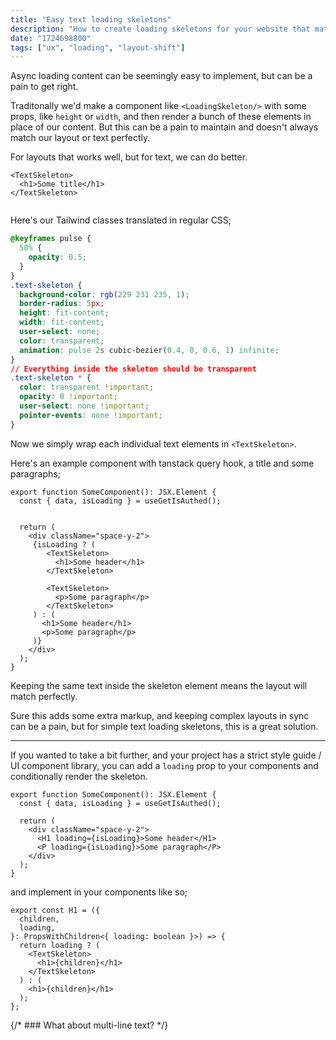 ```yaml
---
title: "Easy text loading skeletons"
description: "How to create loading skeletons for your website that match your text perfectly to reduce layout shift"
date: "1724698800"
tags: ["ux", "loading", "layout-shift"]
---
```


<ElementShowcase className="max-w-64">
  <TextSkeletonExample />
</ElementShowcase>

Async loading content can be seemingly easy to implement, but can be a pain to get right.

Traditonally we'd make a component like `<LoadingSkeleton/>` with some props, like `height` or `width`, and then render a bunch of these elements in place of our content. But this can be a pain to maintain and doesn't always match our layout or text perfectly.

For layouts that works well, but for text, we can do better.

```tsx
<TextSkeleton>
  <h1>Some title</h1>
</TextSkeleton>
```

```tsx filepath="components/examples/text-skeleton.tsx"

```

Here's our Tailwind classes translated in regular CSS;

```css
@keyframes pulse {
  50% {
    opacity: 0.5;
  }
}
.text-skeleton {
  background-color: rgb(229 231 235, 1);
  border-radius: 5px;
  height: fit-content;
  width: fit-content;
  user-select: none;
  color: transparent;
  animation: pulse 2s cubic-bezier(0.4, 0, 0.6, 1) infinite;
}
// Everything inside the skeleton should be transparent
.text-skeleton * {
  color: transparent !important;
  opacity: 0 !important;
  user-select: none !important;
  pointer-events: none !important;
}
```

Now we simply wrap each individual text elements in `<TextSkeleton>`.

Here's an example component with tanstack query hook, a title and some paragraphs;

```tsx
export function SomeComponent(): JSX.Element {
  const { data, isLoading } = useGetIsAuthed();


  return (
    <div className="space-y-2">
     {isLoading ? (
        <TextSkeleton>
          <h1>Some header</h1>
        </TextSkeleton>

        <TextSkeleton>
          <p>Some paragraph</p>
        </TextSkeleton>
     ) : (
       <h1>Some header</h1>
       <p>Some paragraph</p>
     )}
    </div>
  );
}
```

Keeping the same text inside the skeleton element means the layout will match perfectly.

Sure this adds some extra markup, and keeping complex layouts in sync can be a pain, but for simple text loading skeletons, this is a great solution.

---

If you wanted to take a bit further, and your project has a strict style guide / UI component library, you can add a `loading` prop to your components and conditionally render the skeleton.

```tsx
export function SomeComponent(): JSX.Element {
  const { data, isLoading } = useGetIsAuthed();

  return (
    <div className="space-y-2">
      <H1 loading={isLoading}>Some header</H1>
      <P loading={isLoading}>Some paragraph</P>
    </div>
  );
}
```

and implement in your components like so;

```tsx
export const H1 = ({
  children,
  loading,
}: PropsWithChildren<{ loading: boolean }>) => {
  return loading ? (
    <TextSkeleton>
      <h1>{children}</h1>
    </TextSkeleton>
  ) : (
    <h1>{children}</h1>
  );
};
```

{/* ### What about multi-line text? */}
